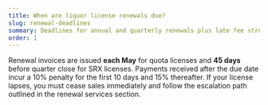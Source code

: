 ```yaml
---
title: When are liquor license renewals due?
slug: renewal-deadlines
summary: Deadlines for annual and quarterly renewals plus late fee structure.
order: 1
---
```


Renewal invoices are issued **each May** for quota licenses and **45 days** before quarter close for SRX licenses. Payments received after the due date incur a 10% penalty for the first 10 days and 15% thereafter. If your license lapses, you must cease sales immediately and follow the escalation path outlined in the renewal services section.
